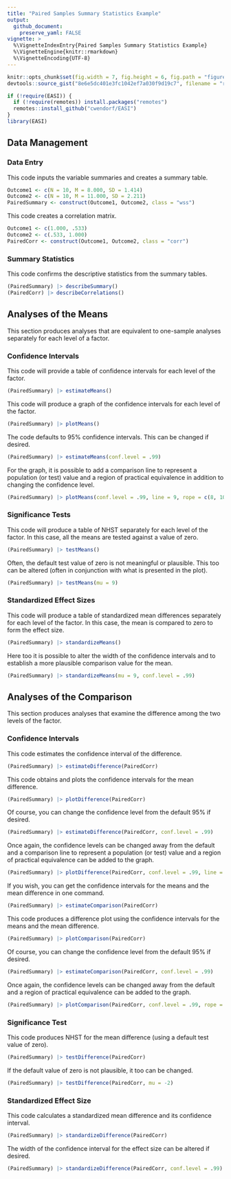 ```yaml
---
title: "Paired Samples Summary Statistics Example"
output:
  github_document:
    preserve_yaml: FALSE
vignette: >
  %\VignetteIndexEntry{Paired Samples Summary Statistics Example}
  %\VignetteEngine{knitr::rmarkdown}
  %\VignetteEncoding{UTF-8}
---
```


```r
knitr::opts_chunk$set(fig.width = 7, fig.height = 6, fig.path = "figures/", echo = TRUE, warning = FALSE, message = FALSE)
devtools::source_gist("8e6e5dc401e3fc1042ef7a030f9d19c7", filename = "revised_toc.R")
```

```r
if (!require(EASI)) {
  if (!require(remotes)) install.packages("remotes")
  remotes::install_github("cwendorf/EASI")
}
library(EASI)
```

## Data Management

### Data Entry

This code inputs the variable summaries and creates a summary table.
```r
Outcome1 <- c(N = 10, M = 8.000, SD = 1.414)
Outcome2 <- c(N = 10, M = 11.000, SD = 2.211)
PairedSummary <- construct(Outcome1, Outcome2, class = "wss")
```

This code creates a correlation matrix.
```r
Outcome1 <- c(1.000, .533)
Outcome2 <- c(.533, 1.000)
PairedCorr <- construct(Outcome1, Outcome2, class = "corr")
```

### Summary Statistics

This code confirms the descriptive statistics from the summary tables.
```r
(PairedSummary) |> describeSummary()
(PairedCorr) |> describeCorrelations()
```

## Analyses of the Means

This section produces analyses that are equivalent to one-sample analyses separately for each level of a factor.

### Confidence Intervals

This code will provide a table of confidence intervals for each level of the factor.
```r
(PairedSummary) |> estimateMeans()
```

This code will produce a graph of the confidence intervals for each level of the factor.
```r
(PairedSummary) |> plotMeans()
```

The code defaults to 95% confidence intervals. This can be changed if desired.
```r
(PairedSummary) |> estimateMeans(conf.level = .99)
```

For the graph, it is possible to add a comparison line to represent a population (or test) value and a region of practical equivalence in addition to changing the confidence level.
```r
(PairedSummary) |> plotMeans(conf.level = .99, line = 9, rope = c(8, 10))
```

### Significance Tests

This code will produce a table of NHST separately for each level of the factor. In this case, all the means are tested against a value of zero.
```r
(PairedSummary) |> testMeans()
```

Often, the default test value of zero is not meaningful or plausible. This too can be altered (often in conjunction with what is presented in the plot).
```r
(PairedSummary) |> testMeans(mu = 9)
```

### Standardized Effect Sizes

This code will produce a table of standardized mean differences separately for each level of the factor. In this case, the mean is compared to zero to form the effect size.
```r
(PairedSummary) |> standardizeMeans()
```

Here too it is possible to alter the width of the confidence intervals and to establish a more plausible comparison value for the mean.
```r
(PairedSummary) |> standardizeMeans(mu = 9, conf.level = .99)
```

## Analyses of the Comparison

This section produces analyses that examine the difference among the two levels of the factor.

### Confidence Intervals

This code estimates the confidence interval of the difference.
```r
(PairedSummary) |> estimateDifference(PairedCorr)
```

This code obtains and plots the confidence intervals for the mean difference.
```r
(PairedSummary) |> plotDifference(PairedCorr)
```

Of course, you can change the confidence level from the default 95% if desired.
```r
(PairedSummary) |> estimateDifference(PairedCorr, conf.level = .99)
```

Once again, the confidence levels can be changed away from the default and a comparison line to represent a population (or test) value and a region of practical equivalence can be added to the graph.
```r
(PairedSummary) |> plotDifference(PairedCorr, conf.level = .99, line = 0, rope = c(-2, 2))
```

If you wish, you can get the confidence intervals for the means and the mean difference in one command.
```r
(PairedSummary) |> estimateComparison(PairedCorr)
```

This code produces a difference plot using the confidence intervals for the means and the mean difference.
```r
(PairedSummary) |> plotComparison(PairedCorr)
```

Of course, you can change the confidence level from the default 95% if desired.
```r
(PairedSummary) |> estimateComparison(PairedCorr, conf.level = .99)
```

Once again, the confidence levels can be changed away from the default and a region of practical equivalence can be added to the graph.
```r
(PairedSummary) |> plotComparison(PairedCorr, conf.level = .99, rope = c(-2, 2))
```

### Significance Test

This code produces NHST for the mean difference (using a default test value of zero).
```r
(PairedSummary) |> testDifference(PairedCorr)
```

If the default value of zero is not plausible, it too can be changed.
```r
(PairedSummary) |> testDifference(PairedCorr, mu = -2)
```

### Standardized Effect Size

This code calculates a standardized mean difference and its confidence interval.
```r
(PairedSummary) |> standardizeDifference(PairedCorr)
```

The width of the confidence interval for the effect size can be altered if desired.
```r
(PairedSummary) |> standardizeDifference(PairedCorr, conf.level = .99)
```
